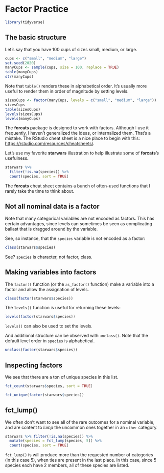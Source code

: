 # Factor Practice {#factorpractice}

```r
library(tidyverse)
```

## The basic structure

Let's say that you have 100 cups of sizes small, medium, or large. 

```r
cups <- c("small", "medium", "large")
set.seed(2020)
manyCups <- sample(cups, size = 100, replace = TRUE)
table(manyCups)
str(manyCups)
```

Note that `table()` renders these in alphabetical order. It's usually more useful to render them in order of magnitude by setting levels. 

```r
sizesCups <- factor(manyCups, levels = c("small", "medium", "large"))
sizesCups
table(sizesCups)
levels(sizesCups)
levels(manyCups)
```

The **forcats** package is designed to work with factors. Although I use it frequently, I haven't generalized the ideas, or internalized them. That's a mistake. The RStudio cheat sheet is a nice place to begin with this: <https://rstudio.com/resources/cheatsheets/>. 

Let's use my favorite **starwars** illustration to help illustrate some of **forcats**'s usefulness.

```r
starwars %>% 
  filter(!is.na(species)) %>% 
  count(species, sort = TRUE)
```

The **forcats** cheat sheet contains a bunch of often-used functions that I rarely take the time to think about. 

## Not all nominal data is a factor

Note that many categorical variables are not encoded as factors. This has certain advantages, since levels can sometimes be seen as complicating ballast that is dragged around by the variable. 

See, so instance, that the `species` variable is not encoded as a factor:

```r
class(starwars$species)
```

See? `species` is character, not factor, class.

## Making variables into factors

The `factor()` function (or the `as_factor()` function) make a variable into a factor and allow the assignation of levels. 

```r
class(factor(starwars$species))
```

The `levels()` function is useful for returning these levels:

```r
levels(factor(starwars$species))
```

`levels()` can also be used to set the levels.

And additional structure can be observed with `unclass()`. Note that the default level order in `species` is alphabetical. 

```r
unclass(factor(starwars$species))
```


## Inspecting factors

We see that there are a ton of unique species in this list. 

```r
fct_count(starwars$species, sort = TRUE)

fct_unique(factor(starwars$species))

```

## fct_lump()

We often don't want to see all of the rare outcomes for a nominal variable, and are content to *lump* the uncommon ones together in an `other` category.

```r
starwars %>% filter(!is.na(species)) %>% 
  mutate(species = fct_lump(species, 5)) %>%
  count(species, sort = TRUE)
```

`fct_lump()` is will produce more than the requested number of categories (in this case 5), when ties are present in the last place. In this case, since 5 species each have 2 members, all of these species are listed. 